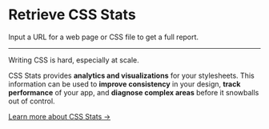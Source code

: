 

# Retrieve CSS Stats

Input a URL for a web page or CSS file to get a full report.

<UrlForm />

---

Writing CSS is hard, especially at scale.

CSS Stats provides **analytics and visualizations** for your stylesheets.
This information can be used to **improve consistency** in your design,
**track performance** of your app, and **diagnose complex areas** before
it snowballs out of control.

[Learn more about CSS Stats &rarr;](./about)
